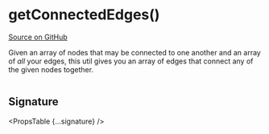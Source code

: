 
# getConnectedEdges()

[Source on GitHub](https://github.com/wbkd/react-flow/blob/f919cb152dd5a92ec3b4d7e4568ffe099bc2af39/packages/react/src/utils/general.ts#L19)

Given an array of nodes that may be connected to one another and an array of
_all_ your edges, this util gives you an array of edges that connect any of the
given nodes together.

```js

```

## Signature

<PropsTable {...signature} />
